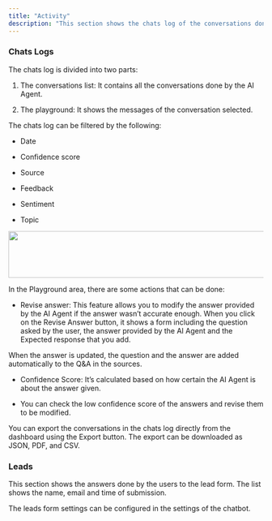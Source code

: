 ```yaml
---
title: "Activity"
description: "This section shows the chats log of the conversations done by the AI Agent and the Leads form filled by the users."
---
```


### Chats Logs

The chats log is divided into two parts:

1. The conversations list: It contains all the conversations done by the AI Agent.

2. The playground: It shows the messages of the conversation selected.

The chats log can be filtered by the following:

* Date

* Confidence score

* Source

* Feedback

* Sentiment

* Topic

<img height="92" width="624" src="https://lh7-rt.googleusercontent.com/docsz/AD_4nXdn7jzQdU88DITSB_NMwn9WTHt46kK2v0BckjswzBsO04YZgVVw2-nepIj4doWZ1hVKm8P0p86SffXDLfhhD6VmSXuR8ZX-gMKFxU4V80BmzdHK1YMyKpGayGmONKiga2XUA1Ig1g?key=UfBGlaI_pO_Z5n8hjMre3XLN" />

In the Playground area, there are some actions that can be done:

* Revise answer: This feature allows you to modify the answer provided by the AI Agent if the answer wasn’t accurate enough.
  When you click on the Revise Answer button, it shows a form including the question asked by the user, the answer provided by the AI Agent and the Expected response that you add.

When the answer is updated, the question and the answer are added automatically to the Q\&A in the sources. 

* Confidence Score: It’s calculated based on how certain the AI Agent is about the answer given.

* You can check the low confidence score of the answers and revise them to be modified.

You can export the conversations in the chats log directly from the dashboard using the Export button. The export can be downloaded as JSON, PDF, and CSV.

### Leads

This section shows the answers done by the users to the lead form. The list shows the name, email and time of submission.

The leads form settings can be configured in the settings of the chatbot.